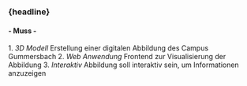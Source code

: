 
### {headline}

#### - Muss -

<Content>
1. <em className="green">3D Modell</em> Erstellung einer digitalen Abbildung des Campus Gummersbach
2. <em className="green">Web Anwendung</em> Frontend zur Visualisierung der Abbildung
3. <em className="green">Interaktiv</em> Abbildung soll interaktiv sein, um Informationen anzuzeigen
</Content>